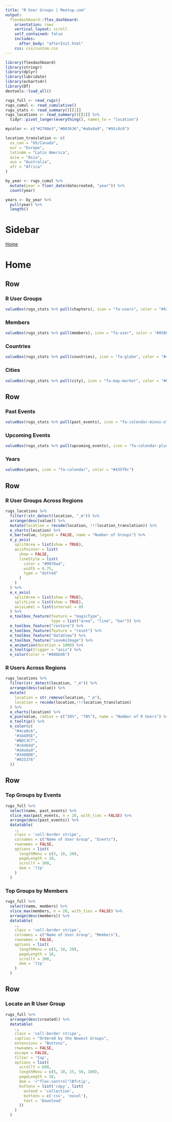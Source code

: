 ```yaml
---
title: "R User Groups | Meetup.com"
output: 
  flexdashboard::flex_dashboard:
    orientation: rows
    vertical_layout: scroll
    self_contained: false
    includes:
      after_body: "afterInit.html"
    css: css/custom.css
---
```


```r
library(flexdashboard)
library(stringr)
library(dplyr)
library(lubridate)
library(echarts4r)
library(DT)
devtools::load_all()
```

```r
rugs_full <- read_rugs()
rugs_cumul <- read_cumulative()
rugs_stats <- read_summary()[[1]]
rugs_locations <- read_summary()[[2]] %>% 
  tidyr::pivot_longer(everything(), names_to = "location")

mycolor <- c("#2780e3","#003636","#a9a9a9", "#91c8c8")
```

```r
location_translation <- c(
  us_can = "US/Canada",
  eur = "Europe",
  latinAm = "Latin America",
  asia = "Asia",
  aus = "Australia",
  afr = "Africa"
)

by_year <- rugs_cumul %>% 
  mutate(year = floor_date(datecreated, "year")) %>% 
  count(year)

years <- by_year %>% 
  pull(year) %>% 
  length()
```


Sidebar {.sidebar data-width=200}
=====================================

<div class="sidebar-pages">
<a class="navlink" href="#home" data-toggle="tab" aria-expanded="false"><i class="fa fa-home"></i> Home</a>
</div>


Home
=====================================

Row
-------------------------------------

### R User Groups

```r
valueBox(rugs_stats %>% pull(chapters), icon = "fa-users", color = "#435f9c")
```

### Members

```r
valueBox(rugs_stats %>% pull(members), icon = "fa-user", color = "#0586c4")
```

### Countries

```r
valueBox(rugs_stats %>% pull(countries), icon = "fa-globe", color = "#435f9c")
```

### Cities

```r
valueBox(rugs_stats %>% pull(city), icon = "fa-map-marker", color = "#0586c4")
```

Row
-----------------------------------------------------------------------

### Past Events

```r
valueBox(rugs_stats %>% pull(past_events), icon = "fa-calendar-minus-o", color = "#435f9c")
```

### Upcoming Events

```r
valueBox(rugs_stats %>% pull(upcoming_events), icon = "fa-calendar-plus-o", color = "#0586c4")
```

### Years

```r
valueBox(years, icon = "fa-calendar", color = "#435f9c")
```

Row
-----------------------------------------------------------------------

### R User Groups Across Regions

```r
rugs_locations %>%
  filter(!str_detect(location, "_m")) %>% 
  arrange(desc(value)) %>% 
  mutate(location = recode(location, !!!location_translation)) %>%
  e_charts(location) %>%
  e_bar(value, legend = FALSE, name = "Number of Groups") %>%
  e_y_axis(
    splitArea = list(show = TRUE),
    axisPointer = list(
      show = FALSE,
      lineStyle = list(
        color = "#9978ad",
        width = 0.75,
        type = "dotted"
      )
    )
  ) %>%
  e_x_axis(
    splitArea = list(show = TRUE),
    splitLine = list(show = TRUE),
    axisLabel = list(interval = 0)
  ) %>%
  e_toolbox_feature(feature = "magicType",
                    type = list("area", "line", "bar")) %>%
  e_toolbox_feature("restore") %>%
  e_toolbox_feature(feature = "reset") %>%
  e_toolbox_feature("dataView") %>%
  e_toolbox_feature("saveAsImage") %>%
  e_animation(duration = 1000) %>%
  e_tooltip(trigger = "axis") %>% 
  e_color(color = "#80bbd6") 
```

### R Users Across Regions

```r
rugs_locations %>%
  filter(str_detect(location, "_m")) %>%
  arrange(desc(value)) %>%
  mutate(
    location = str_remove(location, "_m"),
    location = recode(location,!!!location_translation)
  ) %>%
  e_charts(location) %>%
  e_pie(value, radius = c("20%", "70%"), name = "Number of R Users") %>%
  e_tooltip() %>%
  e_color(c(
    "#4ca0c6",
    "#34495E",
    "#BDC3C7",
    "#c6d6dd",
    "#a9a9a9",
    "#3498DB",
    "#025376"
  ))
```


Row
-----------------------------------------------------------------------

### Top Groups by Events

```r
rugs_full %>%
  select(name, past_events) %>%
  slice_max(past_events, n = 20, with_ties = FALSE) %>% 
  arrange(desc(past_events)) %>%
  datatable(
    .,
    class = 'cell-border stripe',
    colnames = c("Name of User Group", "Events"),
    rownames = FALSE,
    options = list(
      lengthMenu = c(5, 10, 20),
      pageLength = 10,
      scrollY = 300,
      dom = 'ltp'
    )
  )
```

### Top Groups by Members

```r
rugs_full %>%
  select(name, members) %>%
  slice_max(members, n = 20, with_ties = FALSE) %>% 
  arrange(desc(members)) %>%
  datatable(
    .,
    class = 'cell-border stripe',
    colnames = c("Name of User Group", "Members"),
    rownames = FALSE,
    options = list(
      lengthMenu = c(5, 10, 20),
      pageLength = 10,
      scrollY = 300,
      dom = 'ltp'
    )
  )
```

Row
-----------------------------------------------------------------------

### Locate an R User Group

```r
rugs_full %>% 
  arrange(desc(created)) %>% 
  datatable(
    .,
    class = 'cell-border stripe',
    caption = "Ordered by the Newest Groups",
    extensions = "Buttons",
    rownames = FALSE,
    escape = FALSE,
    filter = 'top',
    options = list(
      scrollY = 600,
      lengthMenu = c(5, 10, 25, 50, 100),
      pageLength = 10,
      dom = '<"flex-control"lBf>tip',
      buttons = list('copy', list(
        extend = 'collection',
        buttons = c('csv', 'excel'),
        text = 'Download'
      ))
    )
  )
```

